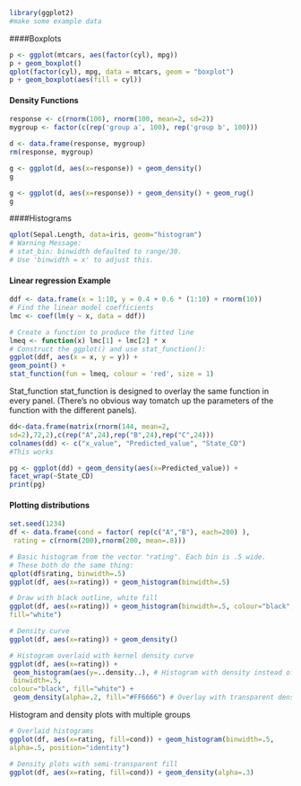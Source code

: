 ```r

library(ggplot2)
#make some example data
```

####Boxplots
```r
p <- ggplot(mtcars, aes(factor(cyl), mpg))
p + geom_boxplot()
qplot(factor(cyl), mpg, data = mtcars, geom = "boxplot")
p + geom_boxplot(aes(fill = cyl))
```
#### Density Functions
```r

response <- c(rnorm(100), rnorm(100, mean=2, sd=2))
mygroup <- factor(c(rep('group a', 100), rep('group b', 100)))
```
```r
d <- data.frame(response, mygroup)
rm(response, mygroup)
```
```r
g <- ggplot(d, aes(x=response)) + geom_density()
g
```
```r
g <- ggplot(d, aes(x=response)) + geom_density() + geom_rug()
g
```
####Histograms
```r

qplot(Sepal.Length, data=iris, geom="histogram")
# Warning Message:
# stat_bin: binwidth defaulted to range/30.
# Use 'binwidth = x' to adjust this.

```
#### Linear regression Example
```r
ddf <- data.frame(x = 1:10, y = 0.4 + 0.6 * (1:10) + rnorm(10))
# Find the linear model coefficients
lmc <- coef(lm(y ~ x, data = ddf))
```
```r
# Create a function to produce the fitted line
lmeq <- function(x) lmc[1] + lmc[2] * x
# Construct the ggplot() and use stat_function():
ggplot(ddf, aes(x = x, y = y)) +
geom_point() +
stat_function(fun = lmeq, colour = 'red', size = 1)
```
Stat_function
stat_function is designed to overlay the same function in every panel. (There's no obvious way
tomatch up the parameters of the function with the different panels).
```r

dd<-data.frame(matrix(rnorm(144, mean=2,
sd=2),72,2),c(rep("A",24),rep("B",24),rep("C",24)))
colnames(dd) <- c("x_value", "Predicted_value", "State_CD")
#This works
```
```r
pg <- ggplot(dd) + geom_density(aes(x=Predicted_value)) +
facet_wrap(~State_CD)
print(pg)

```
#### Plotting distributions
```r
set.seed(1234)
df <- data.frame(cond = factor( rep(c("A","B"), each=200) ),
 rating = c(rnorm(200),rnorm(200, mean=.8)))
 ```
```r
# Basic histogram from the vector "rating". Each bin is .5 wide.
# These both do the same thing:
qplot(df$rating, binwidth=.5)
ggplot(df, aes(x=rating)) + geom_histogram(binwidth=.5)
```
```r
# Draw with black outline, white fill
ggplot(df, aes(x=rating)) + geom_histogram(binwidth=.5, colour="black",
fill="white")
```
```r
# Density curve
ggplot(df, aes(x=rating)) + geom_density()
```
```r
# Histogram overlaid with kernel density curve
ggplot(df, aes(x=rating)) +
 geom_histogram(aes(y=..density..), # Histogram with density instead of count on y-axis
 binwidth=.5,
colour="black", fill="white") +
 geom_density(alpha=.2, fill="#FF6666") # Overlay with transparent density plot

```
Histogram and density plots with multiple groups
```r
# Overlaid histograms
ggplot(df, aes(x=rating, fill=cond)) + geom_histogram(binwidth=.5,
alpha=.5, position="identity")
```
```r
# Density plots with semi-transparent fill
ggplot(df, aes(x=rating, fill=cond)) + geom_density(alpha=.3)
```
